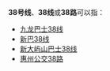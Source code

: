 {{线路名消歧义}}
'''38号线'''、'''38线'''或'''38路'''可以指：
* [[九龙巴士38线|九龙巴士38线]]
* [[新巴38线|新巴38线]]
* [[新大屿山巴士38线|新大屿山巴士38线]]
* [[惠州公交38路|惠州公交38路]]

{{disambig|cat=四字路线名消歧义}}